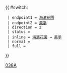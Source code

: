 {{ #switch: {{{format|}}}
  | endpoint1 = [[海濱花園巴士總站|海濱花園]]
  | endpoint2 = [[美孚巴士總站|美孚]]
  | direction = 2
  | status =
  | inline = [[海濱花園巴士總站|海濱花園]] ↔ [[美孚巴士總站|美孚]]
  | normal =
  | full =
}}<noinclude>[[Category:九龍巴士路線模板|038A]]</noinclude>